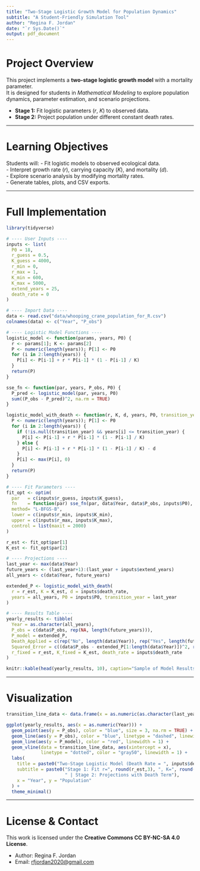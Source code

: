 ```yaml
---
title: "Two-Stage Logistic Growth Model for Population Dynamics"
subtitle: "A Student-Friendly Simulation Tool"
author: "Regina F. Jordan"
date: "`r Sys.Date()`"
output: pdf_document
---
```


# Project Overview
This project implements a **two-stage logistic growth model** with a mortality parameter.  
It is designed for students in *Mathematical Modeling* to explore population dynamics, parameter estimation, and scenario projections.  

- **Stage 1:** Fit logistic parameters (*r*, *K*) to observed data.  
- **Stage 2:** Project population under different constant death rates.  

---

# Learning Objectives
Students will:
- Fit logistic models to observed ecological data.  
- Interpret growth rate (*r*), carrying capacity (*K*), and mortality (*d*).  
- Explore scenario analysis by modifying mortality rates.  
- Generate tables, plots, and CSV exports.  

---

# Full Implementation

```r
library(tidyverse)

# ---- User Inputs ----
inputs <- list(
  P0 = 18,
  r_guess = 0.5,
  K_guess = 4000,
  r_min = 0,
  r_max = 1,
  K_min = 600,
  K_max = 5000,
  extend_years = 25,
  death_rate = 0
)

# ---- Import Data ----
data <- read.csv("data/whooping_crane_population_for_R.csv")
colnames(data) <- c("Year", "P_obs")

# ---- Logistic Model Functions ----
logistic_model <- function(params, years, P0) {
  r <- params[1]; K <- params[2]
  P <- numeric(length(years)); P[1] <- P0
  for (i in 2:length(years)) {
    P[i] <- P[i-1] + r * P[i-1] * (1 - P[i-1] / K)
  }
  return(P)
}

sse_fn <- function(par, years, P_obs, P0) {
  P_pred <- logistic_model(par, years, P0)
  sum((P_obs - P_pred)^2, na.rm = TRUE)
}

logistic_model_with_death <- function(r, K, d, years, P0, transition_year = NULL) {
  P <- numeric(length(years)); P[1] <- P0
  for (i in 2:length(years)) {
    if (!is.null(transition_year) && years[i] <= transition_year) {
      P[i] <- P[i-1] + r * P[i-1] * (1 - P[i-1] / K)
    } else {
      P[i] <- P[i-1] + r * P[i-1] * (1 - P[i-1] / K) - d
    }
    P[i] <- max(P[i], 0)
  }
  return(P)
}

# ---- Fit Parameters ----
fit_opt <- optim(
  par   = c(inputs$r_guess, inputs$K_guess),
  fn    = function(par) sse_fn(par, data$Year, data$P_obs, inputs$P0),
  method= "L-BFGS-B",
  lower = c(inputs$r_min, inputs$K_min),
  upper = c(inputs$r_max, inputs$K_max),
  control = list(maxit = 2000)
)

r_est <- fit_opt$par[1]
K_est <- fit_opt$par[2]

# ---- Projections ----
last_year <- max(data$Year)
future_years <- (last_year+1):(last_year + inputs$extend_years)
all_years <- c(data$Year, future_years)

extended_P <- logistic_model_with_death(
  r = r_est, K = K_est, d = inputs$death_rate,
  years = all_years, P0 = inputs$P0, transition_year = last_year
)

# ---- Results Table ----
yearly_results <- tibble(
  Year = as.character(all_years),
  P_obs = c(data$P_obs, rep(NA, length(future_years))),
  P_model = extended_P,
  Death_Applied = c(rep("No", length(data$Year)), rep("Yes", length(future_years))),
  Squared_Error = c((data$P_obs - extended_P[1:length(data$Year)])^2, rep(NA, length(future_years))),
  r_fixed = r_est, K_fixed = K_est, death_rate = inputs$death_rate
)

knitr::kable(head(yearly_results, 10), caption="Sample of Model Results")
```

---

# Visualization

```r
transition_line_data <- data.frame(x = as.numeric(as.character(last_year)) + 0.5)

ggplot(yearly_results, aes(x = as.numeric(Year))) +
  geom_point(aes(y = P_obs), color = "blue", size = 3, na.rm = TRUE) +
  geom_line(aes(y = P_obs), color = "blue", linetype = "dashed", linewidth = 1, na.rm = TRUE) +
  geom_line(aes(y = P_model), color = "red", linewidth = 1) +
  geom_vline(data = transition_line_data, aes(xintercept = x), 
             linetype = "dotted", color = "gray50", linewidth = 1) +
  labs(
    title = paste0("Two-Stage Logistic Model (Death Rate = ", inputs$death_rate, ")"),
    subtitle = paste0("Stage 1: Fit r=", round(r_est,3), ", K=", round(K_est,0),
                      " | Stage 2: Projections with Death Term"),
    x = "Year", y = "Population"
  ) +
  theme_minimal()
```

---

# License & Contact
This work is licensed under the **Creative Commons CC BY-NC-SA 4.0 License**.  

- Author: Regina F. Jordan  
- Email: [rfjordan2020@gmail.com](mailto:rfjordan2020@gmail.com)  
